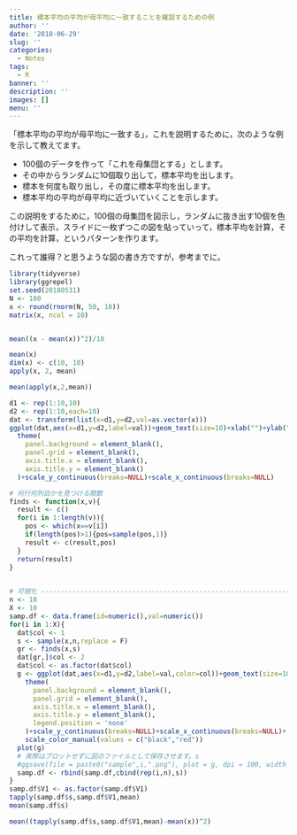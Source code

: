 ```yaml
---
title: 標本平均の平均が母平均に一致することを確認するための例
author: ''
date: '2018-06-29'
slug: ''
categories:
  - Notes
tags:
  - R
banner: ''
description: ''
images: []
menu: ''
---
```


「標本平均の平均が母平均に一致する」，これを説明するために，次のような例を示して教えてます。

+ 100個のデータを作って「これを母集団とする」とします。
+ その中からランダムに10個取り出して，標本平均を出します。
+ 標本を何度も取り出し，その度に標本平均を出します。
+ 標本平均の平均が母平均に近づいていくことを示します。

この説明をするために，100個の母集団を図示し，ランダムに抜き出す10個を色付けして表示，スライドに一枚ずつこの図を貼っていって，標本平均を計算，その平均を計算，というパターンを作ります。


これって誰得？と思うような図の書き方ですが，参考までに。


<!--more-->

```r
library(tidyverse)
library(ggrepel)
set.seed(20180531)
N <- 100
x <- round(rnorm(N, 50, 10))
matrix(x, ncol = 10)


mean((x - mean(x))^2)/10

mean(x)
dim(x) <- c(10, 10)
apply(x, 2, mean)

mean(apply(x,2,mean))

d1 <- rep(1:10,10)
d2 <- rep(1:10,each=10)
dat <- transform(list(x=d1,y=d2,val=as.vector(x)))
ggplot(dat,aes(x=d1,y=d2,label=val))+geom_text(size=10)+xlab("")+ylab("")+
  theme(
    panel.background = element_blank(),
    panel.grid = element_blank(),
    axis.title.x = element_blank(),
    axis.title.y = element_blank()
  )+scale_y_continuous(breaks=NULL)+scale_x_continuous(breaks=NULL)

# 何行何列目かを見つける関数
finds <- function(x,v){
  result <- c()
  for(i in 1:length(v)){
    pos <- which(x==v[i])
    if(length(pos)>1){pos=sample(pos,1)}
    result <- c(result,pos)
  }
  return(result)
}
 

# 可視化 ---------------------------------------------------------------------
n <- 10
X <- 10
samp.df <- data.frame(id=numeric(),val=numeric())
for(i in 1:X){
  dat$col <- 1
  s <- sample(x,n,replace = F)
  gr <- finds(x,s)
  dat[gr,]$col <- 2
  dat$col <- as.factor(dat$col)
  g <- ggplot(dat,aes(x=d1,y=d2,label=val,color=col))+geom_text(size=10)+xlab("")+ylab("")+
    theme(
      panel.background = element_blank(),
      panel.grid = element_blank(),
      axis.title.x = element_blank(),
      axis.title.y = element_blank(),
      legend.position = 'none'
    )+scale_y_continuous(breaks=NULL)+scale_x_continuous(breaks=NULL)+
    scale_color_manual(values = c("black","red"))
  plot(g)
  # 実際はプロットせずに図のファイルとして保存させます。s
  #ggsave(file = paste0("sample",i,".png"), plot = g, dpi = 100, width = 10,height = 5)
  samp.df <- rbind(samp.df,cbind(rep(i,n),s))
}
samp.df$V1 <- as.factor(samp.df$V1)
tapply(samp.df$s,samp.df$V1,mean)
mean(samp.df$s)

mean((tapply(samp.df$s,samp.df$V1,mean)-mean(x))^2)
```